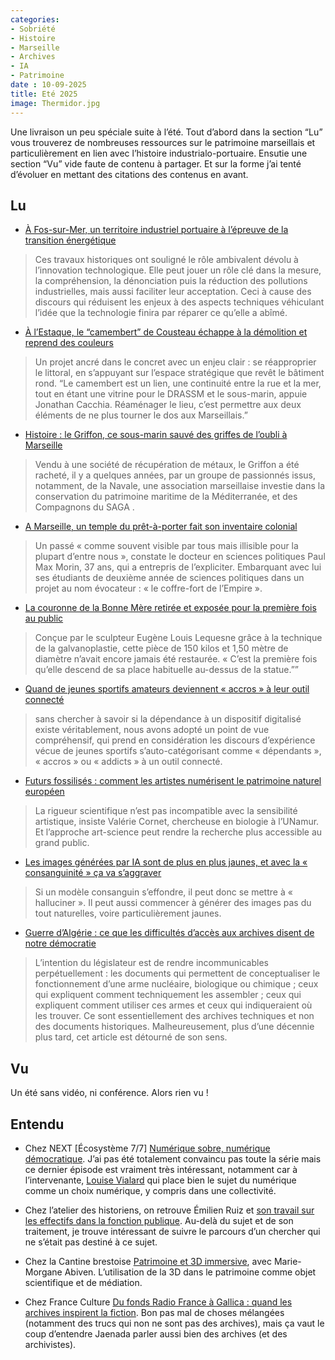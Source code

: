 ```yaml
---
categories:
- Sobriété
- Histoire
- Marseille
- Archives
- IA
- Patrimoine
date : 10-09-2025
title: Eté 2025
image: Thermidor.jpg
---
```


Une livraison un peu spéciale suite à l'été. Tout d'abord dans la section "Lu" vous trouverez de nombreuses ressources sur le patrimoine marseillais et particulièrement en lien avec l'histoire industrialo-portuaire. Ensutie une section "Vu" vide faute de contenu à partager. Et sur la forme j'ai tenté d'évoluer en mettant des citations des contenus en avant.

## Lu

* [À Fos-sur-Mer, un territoire industriel portuaire à l’épreuve de la transition énergétique](https://theconversation.com/a-fos-sur-mer-un-territoire-industriel-portuaire-a-lepreuve-de-la-transition-energetique-260437)

> Ces travaux historiques ont souligné le rôle ambivalent dévolu à l’innovation technologique. Elle peut jouer un rôle clé dans la mesure, la compréhension, la dénonciation puis la réduction des pollutions industrielles, mais aussi faciliter leur acceptation. Ceci à cause des discours qui réduisent les enjeux à des aspects techniques véhiculant l’idée que la technologie finira par réparer ce qu’elle a abîmé.

* [À l’Estaque, le “camembert” de Cousteau échappe à la démolition et reprend des couleurs](https://marsactu.fr/a-lestaque-le-camembert-de-cousteau-echappe-a-la-demolition-et-reprend-des-couleurs/)

> Un projet ancré dans le concret avec un enjeu clair : se réapproprier le littoral, en s’appuyant sur l’espace stratégique que revêt le bâtiment rond. “Le camembert est un lien, une continuité entre la rue et la mer, tout en étant une vitrine pour le DRASSM et le sous-marin, appuie Jonathan Cacchia. Réaménager le lieu, c’est permettre aux deux éléments de ne plus tourner le dos aux Marseillais.”

* [Histoire : le Griffon, ce sous-marin sauvé des griffes de l’oubli à Marseille](https://www.laprovence.com/article/region/19291688183914/histoire-le-griffon-ce-sous-marin-sauve-des-griffes-de-l-oubli)

> Vendu à une société de récupération de métaux, le Griffon a été racheté, il y a quelques années, par un groupe de passionnés issus, notamment, de la Navale, une association marseillaise investie dans la conservation du patrimoine maritime de la Méditerranée, et des Compagnons du SAGA .

* [A Marseille, un temple du prêt-à-porter fait son inventaire colonial](https://www.lemonde.fr/m-le-mag/article/2025/07/17/a-marseille-un-temple-du-pret-a-porter-fait-son-inventaire-colonial_6621702_4500055.html)

> Un passé « comme souvent visible par tous mais illisible pour la plupart d’entre nous », constate le docteur en sciences politiques Paul Max Morin, 37 ans, qui a entrepris de l’expliciter. Embarquant avec lui ses étudiants de deuxième année de sciences politiques dans un projet au nom évocateur : « le coffre-fort de l’Empire ».

* [La couronne de la Bonne Mère retirée et exposée pour la première fois au public](https://madeinmarseille.net/a-la-une-marseille/185951-couronne-bonne-mere/)

> Conçue par le sculpteur Eugène Louis Lequesne grâce à la technique de la galvanoplastie, cette pièce de 150 kilos et 1,50 mètre de diamètre n’avait encore jamais été restaurée. « C’est la première fois qu’elle descend de sa place habituelle au-dessus de la statue.""

* [Quand de jeunes sportifs amateurs deviennent « accros » à leur outil connecté](https://aoc.media/opinion/2025/07/23/quand-de-jeunes-sportifs-amateurs-deviennent-accros-a-leur-outil-connecte/)

> sans chercher à savoir si la dépendance à un dispositif digitalisé existe véritablement, nous avons adopté un point de vue compréhensif, qui prend en considération les discours d’expérience vécue de jeunes sportifs s’auto-catégorisant comme « dépendants », « accros » ou « addicts » à un outil connecté. 

* [Futurs fossilisés : comment les artistes numérisent le patrimoine naturel européen](https://usbeketrica.com/fr/article/futurs-fossilises-comment-les-artistes-numerisent-le-patrimoine-naturel-europeen) 

> La rigueur scientifique n’est pas incompatible avec la sensibilité artistique, insiste Valérie Cornet, chercheuse en biologie à l’UNamur. Et l’approche art-science peut rendre la recherche plus accessible au grand public.

* [Les images générées par IA sont de plus en plus jaunes, et avec la « consanguinité » ça va s’aggraver](https://www.huffingtonpost.fr/tech-futurs/video/les-images-generees-par-ia-sont-de-plus-en-plus-jaunes-et-avec-la-consanguinite-ca-va-s-aggraver_252892.html)

> Si un modèle consanguin s’effondre, il peut donc se mettre à « halluciner ». Il peut aussi commencer à générer des images pas du tout naturelles, voire particulièrement jaunes. 

* [Guerre d’Algérie : ce que les difficultés d’accès aux archives disent de notre démocratie](https://theconversation.com/guerre-dalgerie-ce-que-les-difficultes-dacces-aux-archives-disent-de-notre-democratie-261053)

> L’intention du législateur est de rendre incommunicables perpétuellement : les documents qui permettent de conceptualiser le fonctionnement d’une arme nucléaire, biologique ou chimique ; ceux qui expliquent comment techniquement les assembler ; ceux qui expliquent comment utiliser ces armes et ceux qui indiqueraient où les trouver. Ce sont essentiellement des archives techniques et non des documents historiques. Malheureusement, plus d’une décennie plus tard, cet article est détourné de son sens.

## Vu

Un été sans vidéo, ni conférence. Alors rien vu !

## Entendu

* Chez NEXT [Écosystème 7/7] [Numérique sobre, numérique démocratique](https://next.ink/podcast/ecosysteme-7-7-numerique-sobre-numerique-democratique/). J'ai pas été totalement convaincu pas toute la série mais ce dernier épisode est vraiment très intéressant, notamment car à l'intervenante, [Louise Vialard](https://metropole.nantes.fr/ma-ville-ma-metropole/nantes-et-ses-11-quartiers/elus-municipaux/louise-vialard) qui place bien le sujet du numérique comme un choix numérique, y compris dans une collectivité.

* Chez l'atelier des historiens, on retrouve Émilien Ruiz et [son travail sur les effectifs dans la fonction publique](https://smartlink.ausha.co/dans-l-atelier-des-historiens/fonction-publique-des-statistiques-pour-quelles-politiques). Au-delà du sujet et de son traitement, je trouve intéressant de suivre le parcours d'un chercher qui ne s'était pas destiné à ce sujet.

* Chez la Cantine brestoise [Patrimoine et 3D immersive](https://www.lacantine-brest.net/57-patrimoine-et-3d-immersive-avec-marie-morgane-abiven/), avec Marie-Morgane Abiven. L'utilisation de la 3D dans le patrimoine comme objet scientifique et de médiation.

* Chez France Culture [Du fonds Radio France à Gallica : quand les archives inspirent la fiction](https://www.radiofrance.fr/franceculture/podcasts/france-culture-va-plus-loin-l-invite-e-des-matins-d-ete/faire-vivre-les-archives-5436449). Bon pas mal de choses mélangées (notamment des trucs qui non ne sont pas des archives), mais ça vaut le coup d'entendre Jaenada parler aussi bien des archives (et des archivistes).




